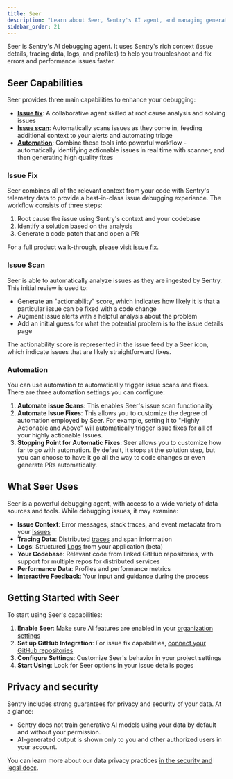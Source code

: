 ```yaml
---
title: Seer
description: "Learn about Seer, Sentry's AI agent, and managing generative AI features."
sidebar_order: 21
---
```


Seer is Sentry's AI debugging agent. It uses Sentry's rich context (issue details, tracing data, logs, and profiles) to help you troubleshoot and fix errors and performance issues faster.

## Seer Capabilities

Seer provides three main capabilities to enhance your debugging:

- [**Issue fix**](#issue-fix): A collaborative agent skilled at root cause analysis and solving issues
- [**Issue scan**](#issue-scan): Automatically scans issues as they come in, feeding additional context to your alerts and automating triage
- [**Automation**](#automation): Combine these tools into powerful workflow - automatically identifying actionable issues in real time with scanner, and then generating high quality fixes


### Issue Fix

Seer combines all of the relevant context from your code with Sentry's telemetry data to provide a best-in-class issue debugging experience. The workflow consists of three steps:

1. Root cause the issue using Sentry's context and your codebase
2. Identify a solution based on the analysis
3. Generate a code patch that and open a PR

For a full product walk-through, please visit [issue fix](./issue-fix/).

<Arcade src="https://demo.arcade.software/ck6xlQQnspwe5RfFnjfy?embed&embed_mobile=tab&embed_desktop=inline&show_copy_link=true" />

### Issue Scan

Seer is able to automatically analyze issues as they are ingested by Sentry. This initial review is used to:

- Generate an "actionability" score, which indicates how likely it is that a particular issue can be fixed with a code change
- Augment issue alerts with a helpful analysis about the problem
- Add an initial guess for what the potential problem is to the issue details page

The actionability score is represented in the issue feed by a Seer icon, which indicate issues that are likely straightforward fixes.

### Automation

You can use automation to automatically trigger issue scans and fixes. There are three automation settings you can configure:

1. **Automate issue Scans**: This enables Seer's issue scan functionality
2. **Automate Issue Fixes**: This allows you to customize the degree of automation employed by Seer. For example, setting it to "Highly Actionable and Above" will automatically trigger issue fixes for all of your highly actionable Issues.
3. **Stopping Point for Automatic Fixes**: Seer allows you to customize how far to go with automation. By default, it stops at the solution step, but you can choose to have it go all the way to code changes or even generate PRs automatically.

## What Seer Uses

Seer is a powerful debugging agent, with access to a wide variety of data sources and tools. While debugging issues, it may examine:

- **Issue Context**: Error messages, stack traces, and event metadata from your [Issues](/product/issues/)
- **Tracing Data**: Distributed [traces](/concepts/key-terms/tracing/#whats-a-trace) and span information
- **Logs**: Structured [Logs](/product/explore/logs/) from your application (beta)
- **Your Codebase**: Relevant code from linked GitHub repositories, with support for multiple repos for distributed services
- **Performance Data**: Profiles and performance metrics
- **Interactive Feedback**: Your input and guidance during the process

## Getting Started with Seer

To start using Seer's capabilities:

1. **Enable Seer**: Make sure AI features are enabled in your [organization settings](https://sentry.io/orgredirect/organizations/:orgslug/settings/#hideAiFeatures)
2. **Set up GitHub Integration**: For issue fix capabilities, [connect your GitHub repositories](/organization/integrations/source-code-mgmt/github/)
3. **Configure Settings**: Customize Seer's behavior in your project settings
4. **Start Using**: Look for Seer options in your issue details pages

## Privacy and security

Sentry includes strong guarantees for privacy and security of your data. At a glance:

- Sentry does not train generative AI models using your data by default and without your permission.
- AI-generated output is shown only to you and other authorized users in your account.

You can learn more about our data privacy practices [in the security and legal docs](/security-legal-pii/security/ai-ml-policy/#use-of-identifying-data-for-generative-ai-features).
